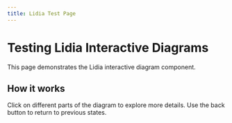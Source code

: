 ```yaml
---
title: Lidia Test Page
---
```



# Testing Lidia Interactive Diagrams

This page demonstrates the Lidia interactive diagram component.

<LidiaDiagram config={exampleConfig} />

## How it works

Click on different parts of the diagram to explore more details. Use the back button to return to previous states.